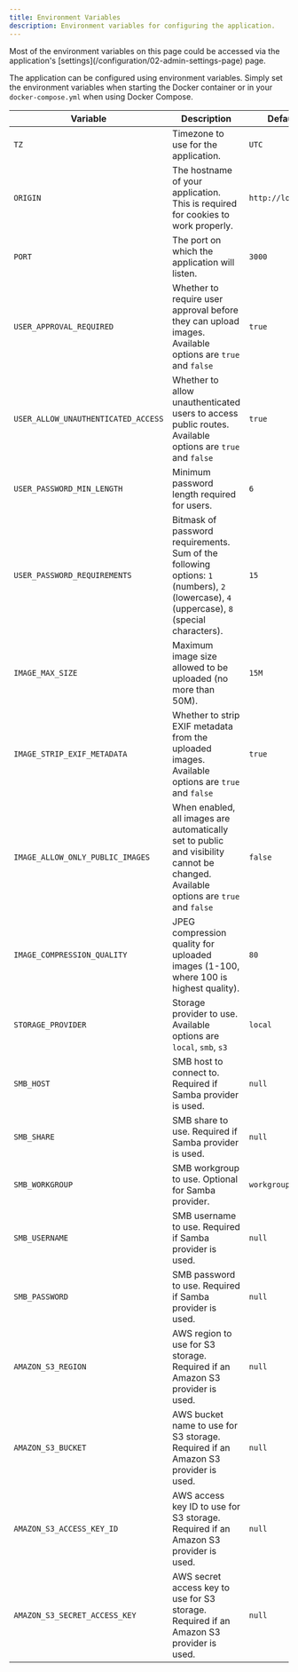 ```yaml
---
title: Environment Variables
description: Environment variables for configuring the application.
---
```



<Aside type="tip">
  Most of the environment variables on this page could be accessed via the
  application's [settings](/configuration/02-admin-settings-page) page.
</Aside>

The application can be configured using environment variables.
Simply set the environment variables when starting the Docker container or in your `docker-compose.yml` when using Docker Compose.

| Variable                            | Description                                                                                                                                | Default Value           |
| ----------------------------------- | ------------------------------------------------------------------------------------------------------------------------------------------ | ----------------------- |
| `TZ`                                | Timezone to use for the application.                                                                                                       | `UTC`                   |
| `ORIGIN`                            | The hostname of your application. This is required for cookies to work properly.                                                           | `http://localhost:3000` |
| `PORT`                              | The port on which the application will listen.                                                                                             | `3000`                  |
| `USER_APPROVAL_REQUIRED`            | Whether to require user approval before they can upload images. Available options are `true` and `false`                                   | `true`                  |
| `USER_ALLOW_UNAUTHENTICATED_ACCESS` | Whether to allow unauthenticated users to access public routes. Available options are `true` and `false`                                   | `true`                  |
| `USER_PASSWORD_MIN_LENGTH`          | Minimum password length required for users.                                                                                                | `6`                     |
| `USER_PASSWORD_REQUIREMENTS`        | Bitmask of password requirements. Sum of the following options: `1` (numbers), `2` (lowercase), `4` (uppercase), `8` (special characters). | `15`                    |
| `IMAGE_MAX_SIZE`                    | Maximum image size allowed to be uploaded (no more than 50M).                                                                              | `15M`                   |
| `IMAGE_STRIP_EXIF_METADATA`         | Whether to strip EXIF metadata from the uploaded images. Available options are `true` and `false`                                          | `true`                  |
| `IMAGE_ALLOW_ONLY_PUBLIC_IMAGES`    | When enabled, all images are automatically set to public and visibility cannot be changed. Available options are `true` and `false`       | `false`                 |
| `IMAGE_COMPRESSION_QUALITY`         | JPEG compression quality for uploaded images (1-100, where 100 is highest quality).                                                      | `80`                    |
| `STORAGE_PROVIDER`                  | Storage provider to use. Available options are `local`, `smb`, `s3`                                                                        | `local`                 |
| `SMB_HOST`                          | SMB host to connect to. Required if Samba provider is used.                                                                                | `null`                  |
| `SMB_SHARE`                         | SMB share to use. Required if Samba provider is used.                                                                                      | `null`                  |
| `SMB_WORKGROUP`                     | SMB workgroup to use. Optional for Samba provider.                                                                                         | `workgroup`             |
| `SMB_USERNAME`                      | SMB username to use. Required if Samba provider is used.                                                                                   | `null`                  |
| `SMB_PASSWORD`                      | SMB password to use. Required if Samba provider is used.                                                                                   | `null`                  |
| `AMAZON_S3_REGION`                  | AWS region to use for S3 storage. Required if an Amazon S3 provider is used.                                                               | `null`                  |
| `AMAZON_S3_BUCKET`                  | AWS bucket name to use for S3 storage. Required if an Amazon S3 provider is used.                                                          | `null`                  |
| `AMAZON_S3_ACCESS_KEY_ID`           | AWS access key ID to use for S3 storage. Required if an Amazon S3 provider is used.                                                        | `null`                  |
| `AMAZON_S3_SECRET_ACCESS_KEY`       | AWS secret access key to use for S3 storage. Required if an Amazon S3 provider is used.                                                    | `null`                  |                                          | `redis://localhost:6379/messages` |
